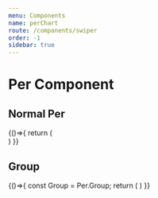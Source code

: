 ```yaml
---
menu: Components
name: perChart
route: /components/swiper
order: -1
sidebar: true
---
```



# Per Component

## Normal Per

<Playground>
    {()=>{
        return (
          <div>
            <Per main={6} sub={12} width={80} mess={'未处理1'}></Per>
            <Per main={6} sub={12} width={80} symbol strokeColor={'red'} mess={'未处理1'}></Per>
            <Per main={6} sub={12} width={80} strokeColor={'green'} mess={'未处理1'}></Per>
            <Per main={6} sub={12} width={120} symbol mess={'未处理1'}></Per>
          </div>
        )
    }}
</Playground>

## Group

<Playground>
    {()=>{
        const Group = Per.Group;
        return (
          <Group>
            <Per main={6} sub={12} mess={'未处理1'}></Per>
            <Per main={3} sub={12} symbol mess={'未处理1'}></Per>
            <Per main={0} sub={12} mess={'未处理1'}></Per>
            <Per main={12} sub={12} symbol mess={'未处理1'}></Per>
            <Per main={5} sub={12} mess={'未处理1'}></Per>
          </Group>
        )
    }}
</Playground>
